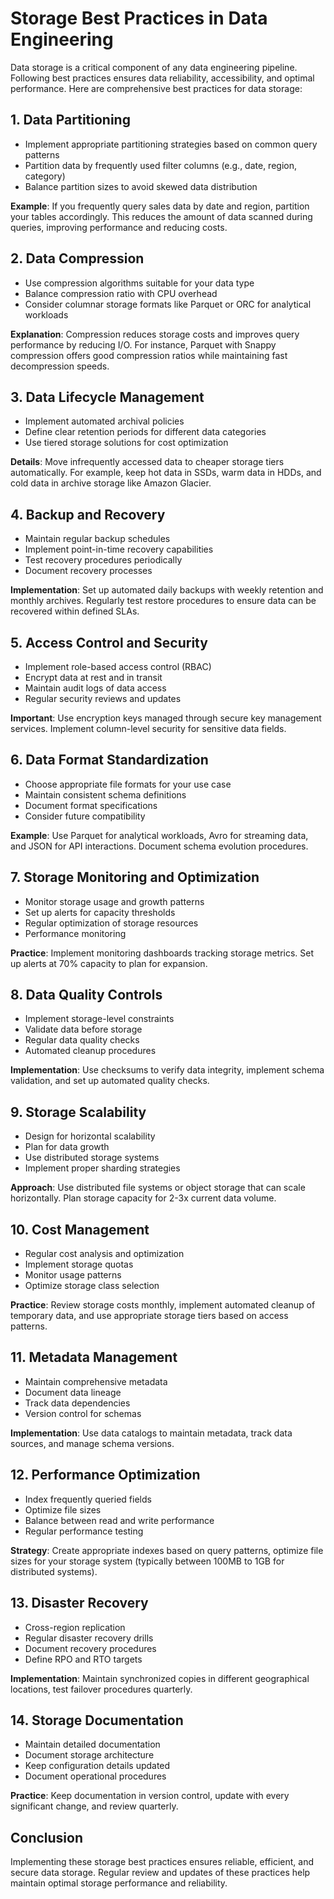 # Storage Best Practices in Data Engineering

Data storage is a critical component of any data engineering pipeline. Following best practices ensures data reliability, accessibility, and optimal performance. Here are comprehensive best practices for data storage:

## 1. Data Partitioning
* Implement appropriate partitioning strategies based on common query patterns
* Partition data by frequently used filter columns (e.g., date, region, category)
* Balance partition sizes to avoid skewed data distribution

**Example**: If you frequently query sales data by date and region, partition your tables accordingly. This reduces the amount of data scanned during queries, improving performance and reducing costs.

## 2. Data Compression
* Use compression algorithms suitable for your data type
* Balance compression ratio with CPU overhead
* Consider columnar storage formats like Parquet or ORC for analytical workloads

**Explanation**: Compression reduces storage costs and improves query performance by reducing I/O. For instance, Parquet with Snappy compression offers good compression ratios while maintaining fast decompression speeds.

## 3. Data Lifecycle Management
* Implement automated archival policies
* Define clear retention periods for different data categories
* Use tiered storage solutions for cost optimization

**Details**: Move infrequently accessed data to cheaper storage tiers automatically. For example, keep hot data in SSDs, warm data in HDDs, and cold data in archive storage like Amazon Glacier.

## 4. Backup and Recovery
* Maintain regular backup schedules
* Implement point-in-time recovery capabilities
* Test recovery procedures periodically
* Document recovery processes

**Implementation**: Set up automated daily backups with weekly retention and monthly archives. Regularly test restore procedures to ensure data can be recovered within defined SLAs.

## 5. Access Control and Security
* Implement role-based access control (RBAC)
* Encrypt data at rest and in transit
* Maintain audit logs of data access
* Regular security reviews and updates

**Important**: Use encryption keys managed through secure key management services. Implement column-level security for sensitive data fields.

## 6. Data Format Standardization
* Choose appropriate file formats for your use case
* Maintain consistent schema definitions
* Document format specifications
* Consider future compatibility

**Example**: Use Parquet for analytical workloads, Avro for streaming data, and JSON for API interactions. Document schema evolution procedures.

## 7. Storage Monitoring and Optimization
* Monitor storage usage and growth patterns
* Set up alerts for capacity thresholds
* Regular optimization of storage resources
* Performance monitoring

**Practice**: Implement monitoring dashboards tracking storage metrics. Set up alerts at 70% capacity to plan for expansion.

## 8. Data Quality Controls
* Implement storage-level constraints
* Validate data before storage
* Regular data quality checks
* Automated cleanup procedures

**Implementation**: Use checksums to verify data integrity, implement schema validation, and set up automated quality checks.

## 9. Storage Scalability
* Design for horizontal scalability
* Plan for data growth
* Use distributed storage systems
* Implement proper sharding strategies

**Approach**: Use distributed file systems or object storage that can scale horizontally. Plan storage capacity for 2-3x current data volume.

## 10. Cost Management
* Regular cost analysis and optimization
* Implement storage quotas
* Monitor usage patterns
* Optimize storage class selection

**Practice**: Review storage costs monthly, implement automated cleanup of temporary data, and use appropriate storage tiers based on access patterns.

## 11. Metadata Management
* Maintain comprehensive metadata
* Document data lineage
* Track data dependencies
* Version control for schemas

**Implementation**: Use data catalogs to maintain metadata, track data sources, and manage schema versions.

## 12. Performance Optimization
* Index frequently queried fields
* Optimize file sizes
* Balance between read and write performance
* Regular performance testing

**Strategy**: Create appropriate indexes based on query patterns, optimize file sizes for your storage system (typically between 100MB to 1GB for distributed systems).

## 13. Disaster Recovery
* Cross-region replication
* Regular disaster recovery drills
* Document recovery procedures
* Define RPO and RTO targets

**Implementation**: Maintain synchronized copies in different geographical locations, test failover procedures quarterly.

## 14. Storage Documentation
* Maintain detailed documentation
* Document storage architecture
* Keep configuration details updated
* Document operational procedures

**Practice**: Keep documentation in version control, update with every significant change, and review quarterly.

## Conclusion
Implementing these storage best practices ensures reliable, efficient, and secure data storage. Regular review and updates of these practices help maintain optimal storage performance and reliability.
